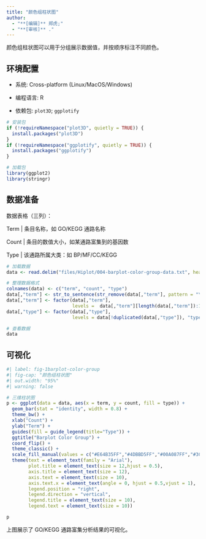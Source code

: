 ```yaml
---
title: "颜色组柱状图"
author:
  - "**[编辑]** 郑虎;"
  - "**[审核]** ."
---
```


颜色组柱状图可以用于分组展示数据值，并按顺序标注不同颜色。

## 环境配置

-   系统: Cross-platform (Linux/MacOS/Windows)

-   编程语言: R

-   依赖包: `plot3D`; `ggplotify`

```r
# 安装包
if (!requireNamespace("plot3D", quietly = TRUE)) {
  install.packages("plot3D")
}
if (!requireNamespace("ggplotify", quietly = TRUE)) {
  install.packages("ggplotify")
}

# 加载包
library(ggplot2)
library(stringr)
```

## 数据准备

数据表格（三列）：

Term | 条目名称，如 GO/KEGG 通路名称

Count | 条目的数值大小，如某通路富集到的基因数

Type | 该通路所属大类：如 BP/MF/CC/KEGG

```r
# 加载数据
data <- read.delim("files/Hiplot/004-barplot-color-group-data.txt", header = T)

# 整理数据格式
colnames(data) <- c("term", "count", "type")
data[,"term"] <- str_to_sentence(str_remove(data[,"term"], pattern = "\\w+:\\d+\\W"))
data[,"term"] <- factor(data[,"term"], 
                        levels =  data[,"term"][length(data[,"term"]):1])
data[,"type"] <- factor(data[,"type"], 
                        levels = data[!duplicated(data[,"type"]), "type"])

# 查看数据
data
```

## 可视化

```r
#| label: fig-1barplot-color-group
#| fig-cap: "颜色组柱状图"
#| out.width: "95%"
#| warning: false

# 三维柱状图
p <- ggplot(data = data, aes(x = term, y = count, fill = type)) +
  geom_bar(stat = "identity", width = 0.8) + 
  theme_bw() +
  xlab("Count") +
  ylab("Term") +
  guides(fill = guide_legend(title="Type")) +
  ggtitle("Barplot Color Group") + 
  coord_flip() +
  theme_classic() +
  scale_fill_manual(values = c("#E64B35FF","#4DBBD5FF","#00A087FF","#3C5488FF")) +
  theme(text = element_text(family = "Arial"),
        plot.title = element_text(size = 12,hjust = 0.5),
        axis.title = element_text(size = 12),
        axis.text = element_text(size = 10),
        axis.text.x = element_text(angle = 0, hjust = 0.5,vjust = 1),
        legend.position = "right",
        legend.direction = "vertical",
        legend.title = element_text(size = 10),
        legend.text = element_text(size = 10))

p
```

上图展示了 GO/KEGG 通路富集分析结果的可视化。



